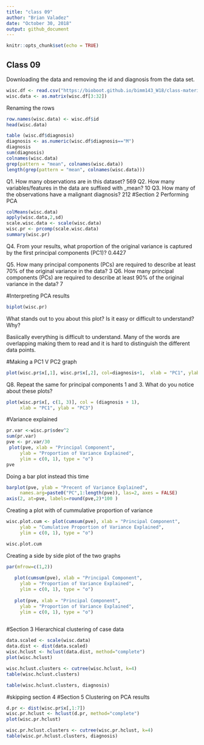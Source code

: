```yaml
---
title: "class 09"
author: "Brian Valadez"
date: "October 30, 2018"
output: github_document
---
```


```r
knitr::opts_chunk$set(echo = TRUE)
```

## Class 09
Downloading the data and removing the id and diagnosis from the data set.
```r
wisc.df <- read.csv("https://bioboot.github.io/bimm143_W18/class-material/WisconsinCancer.csv")
wisc.data <- as.matrix(wisc.df[3:32])

```
 Renaming the rows
```r
row.names(wisc.data) <- wisc.df$id
head(wisc.data)
```
```r
table (wisc.df$diagnosis)
diagnosis <- as.numeric(wisc.df$diagnosis=="M")
diagnosis
sum(diagnosis)
colnames(wisc.data)
grep(pattern = "mean", colnames(wisc.data))
length(grep(pattern = "mean", colnames(wisc.data)))
```
 
Q1. How many observations are in this dataset?
569
Q2. How many variables/features in the data are suffixed with _mean?
10
Q3. How many of the observations have a malignant diagnosis?
212
#Section 2 Performing PCA
```r
colMeans(wisc.data)
apply(wisc.data,2,sd)
scale.wisc.data <- scale(wisc.data)
wisc.pr <- prcomp(scale.wisc.data)
summary(wisc.pr)
```

Q4. From your results, what proportion of the original variance is captured by the first principal components (PC1)?
0.4427

Q5. How many principal components (PCs) are required to describe at least 70% of the original variance in the data?
3
Q6. How many principal components (PCs) are required to describe at least 90% of the original variance in the data?
7

#Interpreting PCA results
```r
biplot(wisc.pr)
```
What stands out to you about this plot? Is it easy or difficult to understand? Why?

Basiically everything is difficult to understand. Many of the words are overlapping making them to read and it is hard to distinguish the different data points.


#Making a PC1 V PC2 graph

```r
plot(wisc.pr$x[,1], wisc.pr$x[,2], col=diagnosis+1,  xlab = "PC1", ylab = "PC2")
```

Q8. Repeat the same for principal components 1 and 3. What do you notice about these plots?

```r
plot(wisc.pr$x[, c(1, 3)], col = (diagnosis + 1), 
     xlab = "PC1", ylab = "PC3")
```

#Variance explained
```r
pr.var <-wisc.pr$sdev^2
sum(pr.var)
pve <- pr.var/30
 plot(pve, xlab = "Principal Component", 
     ylab = "Proportion of Variance Explained", 
     ylim = c(0, 1), type = "o")
pve
```
Doing a bar plot instead this time

```r
barplot(pve, ylab = "Precent of Variance Explained",
     names.arg=paste0("PC",1:length(pve)), las=2, axes = FALSE)
axis(2, at=pve, labels=round(pve,2)*100 )
```

Creating a plot with of cummulative proportion of variance

```r
wisc.plot.cum <- plot(cumsum(pve), xlab = "Principal Component", 
     ylab = "Cumulative Proportion of Variance Explained", 
     ylim = c(0, 1), type = "o")

wisc.plot.cum
```

Creating a side by side plot of the two graphs

```r
par(mfrow=c(1,2))
    
   plot(cumsum(pve), xlab = "Principal Component", 
     ylab = "Proportion of Variance Explained", 
     ylim = c(0, 1), type = "o")
   
   plot(pve, xlab = "Principal Component", 
     ylab = "Proportion of Variance Explained", 
     ylim = c(0, 1), type = "o")
   
```


#Section 3 Hierarchical clustering of case data

```r
data.scaled <- scale(wisc.data)
data.dist <- dist(data.scaled)
wisc.hclust <- hclust(data.dist, method="complete")
plot(wisc.hclust)
```

```r
wisc.hclust.clusters <- cutree(wisc.hclust, k=4)
table(wisc.hclust.clusters)
```

```r
table(wisc.hclust.clusters, diagnosis)
```
#skipping section 4
#Section 5 Clustering on PCA results
```r
d.pr <- dist(wisc.pr$x[,1:7])
wisc.pr.hclust <- hclust(d.pr, method="complete")
plot(wisc.pr.hclust)

```

```r
wisc.pr.hclust.clusters <- cutree(wisc.pr.hclust, k=4)
table(wisc.pr.hclust.clusters, diagnosis)

```

